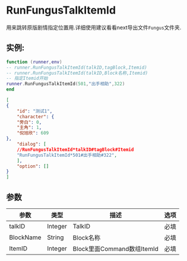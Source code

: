 
# RunFungusTalkItemId

用来跳转原版剧情指定位置用.详细使用建议看看next导出文件`Fungus`文件夹.

## 实例:

<Tabs>
<TabItem value="lua" label="Lua" default>

```lua
function (runner,env)
-- runner.RunFungusTalkItemId(talkID,tagBlock,Itemid)
-- runner.RunFungusTalkItemId(talkID,Block名称,Itemid)
-- 指定Itemid开始
runner.RunFungusTalkItemId(501,"出手相助",322)
end
```

</TabItem>

<TabItem value="json" label="Json">

```json
[
{
    "id": "测试1",
    "character": {
    "旁白": 0,
    "主角": 1,
    "倪旭欣": 609
},
    "dialog": [
    //RunFungusTalkItemId*talkID#tagBlock#Itemid
    "RunFungusTalkItemId*501#出手相助#322",
    ],
    "option": []
}
]
```

</TabItem>

</Tabs>




## 参数
| 参数        | 类型      | 描述                     | 选项  |
|-----------|---------|------------------------|-----|
| talkID    | Integer | TalkID                 | 必填  |
| BlockName | String  | Block名称                | 必填  |
| ItemID    | Integer | Block里面Command数组ItemId | 必填  |
